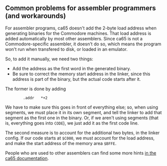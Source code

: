 == Common problems for assembler programmers (and workarounds) ==

For assembler programs, ca65 doesn't add the 2-byte load address when generating binaries for the Commodore machines. That load address is added automatically by most other assemblers. Since ca65 is not a Commodore-specific assembler, it doesn't do so, which means the program won't run when transfered to disk, or loaded in an emulator.

So, to add it manually, we need two things: 

* Add the address as the first word in the generated binary.
* Be sure to correct the memory start address in the linker, since this address is part of the binary, but the actual code starts after it.

The former is done by adding

<pre>
        .addr   *+2
</pre>

We have to make sure this goes in front of everything else; so, when using segments, we must place it in its own segment, and tell the linker to add that segment as the first one in the binary. Or, if we aren't using segments (that is, everything goes into <tt>CODE</tt>), we just add it as the first code line.

The second measure is to account for the additional two bytes, in the linker config. If our code starts at <tt>$C000</tt>, we must account for the load address, and make the start address of the memory area <tt>$BFFE</tt>.

People who are used to other assemblers can find some more hints [http://cc65.github.io/doc/ca65.html#ss17.1 in the ca65 documentation].
